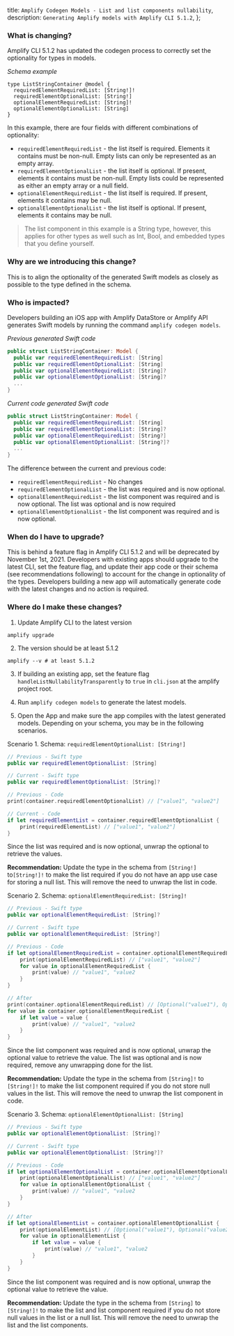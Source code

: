   title: `Amplify Codegen Models - List and list components nullability`,
  description: `Generating Amplify models with Amplify CLI 5.1.2`,
};

### **What is changing?** 

Amplify CLI 5.1.2 has updated the codegen process to correctly set the optionality for types in models.

_Schema example_

```
type ListStringContainer @model {
  requiredElementRequiredList: [String!]!
  requiredElementOptionalList: [String!]
  optionalElementRequiredList: [String]!
  optionalElementOptionalList: [String]
}
```

In this example, there are four fields with different combinations of optionality:
- `requiredElementRequiredList` - the list itself is required. Elements it contains must be non-null. Empty lists can only be represented as an empty array.
- `requiredElementOptionalList` - the list itself is optional. If present, elements it contains must be non-null. Empty lists could be represented as either an empty array or a null field.
- `optionalElementRequiredList` - the list itself is required. If present, elements it contains may be null.
- `optionalElementOptionalList` - the list itself is optional. If present, elements it contains may be null.

> The list component in this example is a String type, however, this applies for other types as well such as Int, Bool, and embedded types that you define yourself.

### **Why are we introducing this change?** 

This is to align the optionality of the generated Swift models as closely as possible to the type defined in the schema.

### **Who is impacted?** 

<BlockSwitcher>

<Block name="iOS">

Developers building an iOS app with Amplify DataStore or Amplify API generates Swift models by running the command `amplify codegen models`. 

 _Previous generated Swift code_

```swift
public struct ListStringContainer: Model {
  public var requiredElementRequiredList: [String]
  public var requiredElementOptionalList: [String]
  public var optionalElementRequiredList: [String]?
  public var optionalElementOptionalList: [String]?
  ...
}
```

_Current code generated Swift code_

```swift
public struct ListStringContainer: Model {
  public var requiredElementRequiredList: [String]
  public var requiredElementOptionalList: [String]?
  public var optionalElementRequiredList: [String?]
  public var optionalElementOptionalList: [String?]?
  ...
}
```

The difference between the current and previous code:

- `requiredElementRequiredList` - No changes
- `requiredElementOptionalList` - the list was required and is now optional.
- `optionalElementRequiredList` - the list component was required and is now optional. The list was optional and is now required
- `optionalElementOptionalList` - the list component was required and is now optional. 

</Block>

</BlockSwitcher>

### **When do I have to upgrade?**

This is behind a feature flag in Amplify CLI 5.1.2 and will be deprecated by November 1st, 2021. Developers with existing apps should upgrade to the latest CLI, set the feature flag, and update their app code or their schema (see recommendations following) to account for the change in optionality of the types. Developers building a new app will automatically generate code with the latest changes and no action is required.

### **Where do I make these changes?**

1. Update Amplify CLI to the latest version

```
amplify upgrade
```

2. The version should be at least 5.1.2

```
amplify --v # at least 5.1.2
```

3. If building an existing app, set the feature flag `handleListNullabilityTransparently` to `true` in `cli.json` at the amplify project root.

4. Run `amplify codegen models` to generate the latest models.

5. Open the App and make sure the app compiles with the latest generated models. Depending on your schema, you may be in the following scenarios.

<BlockSwitcher>

<Block name="iOS">

Scenario 1. Schema: `requiredElementOptionalList: [String!]`

```swift
// Previous - Swift type
public var requiredElementOptionalList: [String]

// Current - Swift type
public var requiredElementOptionalList: [String]?

// Previous - Code 
print(container.requiredElementOptionalList) // ["value1", "value2"]

// Current - Code
if let requiredElementList = container.requiredElementOptionalList { 
    print(requiredElementList) // ["value1", "value2"]
}
```

Since the list was required and is now optional, unwrap the optional to retrieve the values.

**Recommendation:** Update the type in the schema from `[String!]` to`[String!]!` to make the list required if you do not have an app use case for storing a null list. This will remove the need to unwrap the list in code.

 Scenario 2. Schema: `optionalElementRequiredList: [String]!`

```swift
// Previous - Swift type
public var optionalElementRequiredList: [String]?

// Current - Swift type
public var optionalElementRequiredList: [String?]

// Previous - Code
if let optionalElementRequiredList = container.optionalElementRequiredList { 
    print(optionalElementRequiredList) // ["value1", "value2"]
    for value in optionalElementRequiredList {
        print(value) // "value1", "value2
    }
}

// After
print(container.optionalElementRequiredList) // [Optional("value1"), Optional("value2")]
for value in container.optionalElementRequiredList {
    if let value = value {
        print(value) // "value1", "value2
    }
}
```

Since the list component was required and is now optional, unwrap the optional value to retrieve the value. The list was optional and is now required, remove any unwrapping done for the list.

**Recommendation:** Update the type in the schema from `[String]!` to `[String!]!` to make the list component required if you do not store null values in the list. This will remove the need to unwrap the list component in code.

Scenario 3. Schema: `optionalElementOptionalList: [String]`

```swift
// Previous - Swift type
public var optionalElementOptionalList: [String]?

// Current - Swift type
public var optionalElementOptionalList: [String?]?

// Previous - Code
if let optionalElementOptionalList = container.optionalElementOptionalList { 
    print(optionalElementOptionalList) // ["value1", "value2"]
    for value in optionalElementOptionalList {
        print(value) // "value1", "value2
    }
}

// After
if let optionalElementList = container.optionalElementOptionalList { 
    print(optionalElementList) // [Optional("value1"), Optional("value2")]
    for value in optionalElementList {
        if let value = value {
            print(value) // "value1", "value2
        }
    }
}
```

Since the list component was required and is now optional, unwrap the optional value to retrieve the value.

**Recommendation:** Update the type in the schema from `[String]` to `[String!]!` to make the list and list component required if you do not store null values in the list or a null list. This will remove the need to unwrap the list and the list components.

</Block>

</BlockSwitcher>
